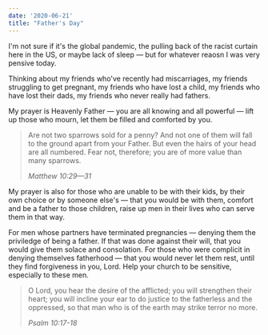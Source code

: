 ```yaml
---
date: '2020-06-21'
title: "Father's Day"
---
```


I'm not sure if it's the global pandemic, the pulling back of the racist curtain here in the US, or maybe lack of sleep &mdash; but for whatever reaosn I was very pensive today.

Thinking about my friends who've recently had miscarriages, my friends struggling to get pregnant, my friends who have lost a child, my friends who have lost their dads, my friends who never really had fathers.

My prayer is Heavenly Father &mdash; you are all knowing and all powerful &mdash; lift up those who mourn, let them be filled and comforted by you.

> Are not two sparrows sold for a penny? And not one of them will fall to the ground apart from your Father. But even the hairs of your head are all numbered. Fear not, therefore; you are of more value than many sparrows.
>
> _Matthew 10:29—31_

My prayer is also for those who are unable to be with their kids, by their own choice or by someone else's — that you would be with them, comfort and be a father to those children, raise up men in their lives who can serve them in that way.

For men whose partners have terminated pregnancies &mdash; denying them the priviledge of being a father. If that was done against their will, that you would give them solace and consolation. For those who were complicit in denying themselves fatherhood &mdash; that you would never let them rest, until they find forgiveness in you, Lord. Help your church to be sensitive, especially to these men.

> O Lord, you hear the desire of the afflicted;
>     you will strengthen their heart; you will incline your ear
> to do justice to the fatherless and the oppressed,
>     so that man who is of the earth may strike terror no more.
>
> _Psalm 10:17-18_